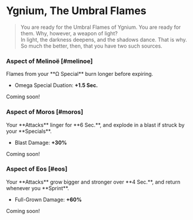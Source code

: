 
# Ygnium, The Umbral Flames

> You are ready for the Umbral Flames of Ygnium. You are ready for them. Why, however, a weapon of light?\
> In light, the darkness deepens, and the shadows dance. That is why. So much the better, then, that you have two such sources.

### <TextHighlight type="epic">Aspect of Melinoë</TextHighlight> [#melinoe]

<Boon>
Flames from your **Ω Special** burn longer before expiring.

- Omega Special Duation: **+1.5 Sec.**

</Boon>

Coming soon!

### <TextHighlight type="epic">Aspect of Moros</TextHighlight> [#moros]

<Boon>
Your **Attacks** linger for **6 Sec.**, and explode in a blast if struck by your **Specials**.

- Blast Damage: **+30%**

</Boon>

Coming soon!

### <TextHighlight type="epic">Aspect of Eos</TextHighlight> [#eos]

<Boon>
Your **Attacks** grow bigger and stronger over **4 Sec.**, and return whenever you **Sprint**.

- Full-Grown Damage: **+60%**

</Boon>

Coming soon!
